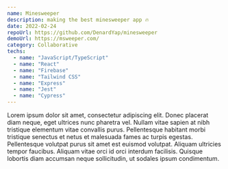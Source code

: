 ```yaml
---
name: Minesweeper
description: making the best minesweeper app 🔥
date: 2022-02-24
repoUrl: https://github.com/DenardYap/minesweeper
demoUrl: https://msweeper.com/
category: Collaborative
techs:
  - name: "JavaScript/TypeScript"
  - name: "React"
  - name: "Firebase"
  - name: "Tailwind CSS"
  - name: "Express"
  - name: "Jest"
  - name: "Cypress"
---
```


Lorem ipsum dolor sit amet, consectetur adipiscing elit. Donec placerat diam neque, eget ultrices nunc pharetra vel. Nullam vitae sapien at nibh tristique elementum vitae convallis purus. Pellentesque habitant morbi tristique senectus et netus et malesuada fames ac turpis egestas. Pellentesque volutpat purus sit amet est euismod volutpat. Aliquam ultricies tempor faucibus. Aliquam vitae orci id orci interdum facilisis. Quisque lobortis diam accumsan neque sollicitudin, ut sodales ipsum condimentum.
